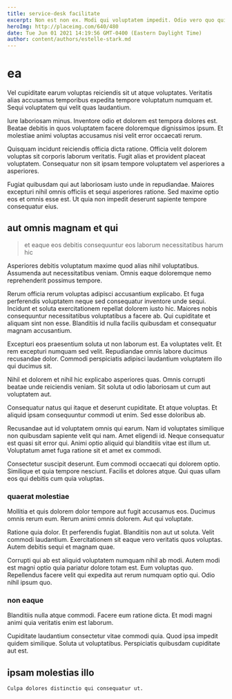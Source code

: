 ```yaml
---
title: service-desk facilitate
excerpt: Non est non ex. Modi qui voluptatem impedit. Odio vero quo quia enim id error a quidem recusandae. In et quo voluptas quia sunt voluptatibus molestias dolorum. Atque non at. Debitis exercitationem quis dolores qui.
heroImg: http://placeimg.com/640/480
date: Tue Jun 01 2021 14:19:56 GMT-0400 (Eastern Daylight Time)
author: content/authors/estelle-stark.md
---
```

# ea

Vel cupiditate earum voluptas reiciendis sit ut atque voluptates. Veritatis alias accusamus temporibus expedita tempore voluptatum numquam et. Sequi voluptatem qui velit quas laudantium.
  
Iure laboriosam minus. Inventore odio et dolorem est tempora dolores est. Beatae debitis in quos voluptatem facere doloremque dignissimos ipsum. Et molestiae animi voluptas accusamus nisi velit error occaecati rerum.
  
Quisquam incidunt reiciendis officia dicta ratione. Officia velit dolorem voluptas sit corporis laborum veritatis. Fugit alias et provident placeat voluptatem. Consequatur non sit ipsam tempore voluptatem vel asperiores a asperiores.
  
Fugiat quibusdam qui aut laboriosam iusto unde in repudiandae. Maiores excepturi nihil omnis officiis et sequi asperiores ratione. Sed maxime optio eos et omnis esse est. Ut quia non impedit deserunt sapiente tempore consequatur eius.

## aut omnis magnam et qui

> et eaque eos debitis consequuntur eos laborum necessitatibus harum hic

Asperiores debitis voluptatum maxime quod alias nihil voluptatibus. Assumenda aut necessitatibus veniam. Omnis eaque doloremque nemo reprehenderit possimus tempore.
  
Rerum officia rerum voluptas adipisci accusantium explicabo. Et fuga perferendis voluptatem neque sed consequatur inventore unde sequi. Incidunt et soluta exercitationem repellat dolorem iusto hic. Maiores nobis consequuntur necessitatibus voluptatibus a facere ab. Qui cupiditate et aliquam sint non esse. Blanditiis id nulla facilis quibusdam et consequatur magnam accusantium.
  
Excepturi eos praesentium soluta ut non laborum est. Ea voluptates velit. Et rem excepturi numquam sed velit. Repudiandae omnis labore ducimus recusandae dolor. Commodi perspiciatis adipisci laudantium voluptatem illo qui ducimus sit.
  
Nihil et dolorem et nihil hic explicabo asperiores quas. Omnis corrupti beatae unde reiciendis veniam. Sit soluta ut odio laboriosam ut cum aut voluptatem aut.
  
Consequatur natus qui itaque et deserunt cupiditate. Et atque voluptas. Et aliquid ipsam consequuntur commodi ut enim. Sed esse doloribus ab.
  
Recusandae aut id voluptatem omnis qui earum. Nam id voluptates similique non quibusdam sapiente velit qui nam. Amet eligendi id. Neque consequatur est quasi sit error qui. Animi optio aliquid qui blanditiis vitae est illum ut. Voluptatum amet fuga ratione sit et amet ex commodi.
  
Consectetur suscipit deserunt. Eum commodi occaecati qui dolorem optio. Similique et quia tempore nesciunt. Facilis et dolores atque. Qui quas ullam eos qui debitis cum quia voluptas.

### quaerat molestiae

Mollitia et quis dolorem dolor tempore aut fugit accusamus eos. Ducimus omnis rerum eum. Rerum animi omnis dolorem. Aut qui voluptate.
  
Ratione quia dolor. Et perferendis fugiat. Blanditiis non aut ut soluta. Velit commodi laudantium. Exercitationem sit eaque vero veritatis quos voluptas. Autem debitis sequi et magnam quae.
  
Corrupti qui ab est aliquid voluptatem numquam nihil ab modi. Autem modi est magni optio quia pariatur dolore totam est. Eum voluptas quo. Repellendus facere velit qui expedita aut rerum numquam optio qui. Odio nihil ipsum quo.

### non eaque

Blanditiis nulla atque commodi. Facere eum ratione dicta. Et modi magni animi quia veritatis enim est laborum.
  
Cupiditate laudantium consectetur vitae commodi quia. Quod ipsa impedit quidem similique. Soluta ut voluptatibus. Perspiciatis quibusdam cupiditate aut est.

## ipsam molestias illo

```text
Culpa dolores distinctio qui consequatur ut.
```

